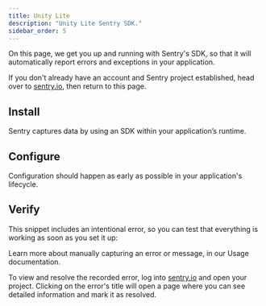 ```yaml
---
title: Unity Lite
description: "Unity Lite Sentry SDK."
sidebar_order: 5
---
```


<PlatformContent includePath="getting-started-primer" />

On this page, we get you up and running with Sentry's SDK, so that it will automatically report errors and exceptions in your application.

<Note>

If you don't already have an account and Sentry project established, head over to [sentry.io](https://sentry.io/signup/), then return to this page.

</Note>

<PlatformContent includePath="framework-list" />

## Install

Sentry captures data by using an SDK within your application’s runtime.

<PlatformContent includePath="getting-started-install" />

## Configure

Configuration should happen as early as possible in your application's lifecycle.

<PlatformContent includePath="getting-started-config" />

## Verify

This snippet includes an intentional error, so you can test that everything is working as soon as you set it up:

<PlatformContent includePath="getting-started-verify" />

<Note>

Learn more about manually capturing an error or message, in our <PlatformLink to="/enriching-events/breadcrumbs/">Usage documentation</PlatformLink>.

</Note>

To view and resolve the recorded error, log into [sentry.io](https://sentry.io) and open your project. Clicking on the error's title will open a page where you can see detailed information and mark it as resolved.
